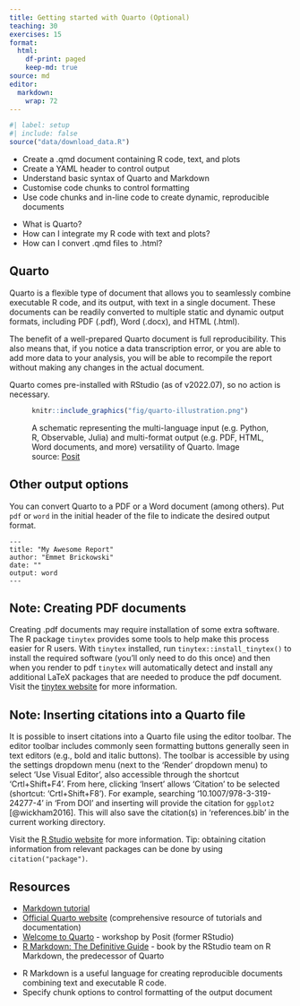 ```yaml
---
title: Getting started with Quarto (Optional)
teaching: 30
exercises: 15
format:
  html:
    df-print: paged
    keep-md: true
source: md
editor: 
  markdown: 
    wrap: 72
---
```


```r
#| label: setup
#| include: false
source("data/download_data.R")
```

::: objectives
-   Create a .qmd document containing R code, text, and plots
-   Create a YAML header to control output
-   Understand basic syntax of Quarto and Markdown
-   Customise code chunks to control formatting
-   Use code chunks and in-line code to create dynamic, reproducible
    documents
:::

::: questions
-   What is Quarto?
-   How can I integrate my R code with text and plots?
-   How can I convert .qmd files to .html?
:::

## Quarto

Quarto is a flexible type of document that allows you to seamlessly
combine executable R code, and its output, with text in a single
document. These documents can be readily converted to multiple static
and dynamic output formats, including PDF (.pdf), Word (.docx), and HTML
(.html).

The benefit of a well-prepared Quarto document is full reproducibility.
This also means that, if you notice a data transcription error, or you
are able to add more data to your analysis, you will be able to
recompile the report without making any changes in the actual document.

Quarto comes pre-installed with RStudio (as of v2022.07), so no action
is necessary.

<figure>

```r
knitr::include_graphics("fig/quarto-illustration.png")
```

<figcaption>A schematic representing the multi-language input (e.g. Python, R, Observable, Julia) and multi-format output (e.g. PDF, HTML, Word documents, and more) versatility of Quarto. Image source: [Posit](https://rstudio.github.io/cheatsheets/html/quarto.html)</figcaption>

</figure>

## Other output options

You can convert Quarto to a PDF or a Word document (among others). Put
`pdf` or `word` in the initial header of the file to indicate the
desired output format.

```         
---
title: "My Awesome Report"
author: "Emmet Brickowski"
date: ""
output: word
---
```

::: callout
## Note: Creating PDF documents

Creating .pdf documents may require installation of some extra software.
The R package `tinytex` provides some tools to help make this process
easier for R users. With `tinytex` installed, run
`tinytex::install_tinytex()` to install the required software (you'll
only need to do this once) and then when you render to pdf `tinytex`
will automatically detect and install any additional LaTeX packages that
are needed to produce the pdf document. Visit the [tinytex
website](https://yihui.org/tinytex/) for more information.
:::

::: callout
## Note: Inserting citations into a Quarto file

It is possible to insert citations into a Quarto file using the editor
toolbar. The editor toolbar includes commonly seen formatting buttons
generally seen in text editors (e.g., bold and italic buttons). The
toolbar is accessible by using the settings dropdown menu (next to the
'Render' dropdown menu) to select 'Use Visual Editor', also accessible
through the shortcut 'Crtl+Shift+F4'. From here, clicking 'Insert'
allows 'Citation' to be selected (shortcut: 'Crtl+Shift+F8'). For
example, searching '10.1007/978-3-319-24277-4' in 'From DOI' and
inserting will provide the citation for `ggplot2` [@wickham2016]. This
will also save the citation(s) in 'references.bib' in the current
working directory. 

Visit the [R Studio
website](https://rstudio.github.io/visual-markdown-editing/) for more
information. Tip: obtaining citation information from relevant packages
can be done by using `citation("package")`.
:::

## Resources

-   [Markdown tutorial](https://commonmark.org/help/tutorial/)
-   [Official Quarto website](https://quarto.org/) (comprehensive resource of tutorials and documentation)
-   [Welcome to Quarto](https://www.youtube.com/watch?v=yvi5uXQMvu4&ab_channel=PositPBC) - workshop by Posit (former RStudio)
-   [R Markdown: The Definitive Guide](https://bookdown.org/yihui/rmarkdown/) - book by the RStudio team on R Markdown, the predecessor of Quarto

::: keypoints
-   R Markdown is a useful language for creating reproducible documents
    combining text and executable R code.
-   Specify chunk options to control formatting of the output document
:::
